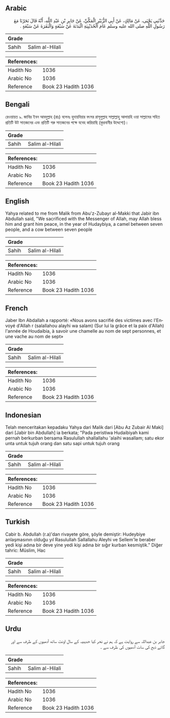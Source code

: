 ## Arabic


<div dir="rtl" lang="ar" style={{fontSize:'larger',backgroundColor:'#f8f9fa',padding:20}}>
حَدَّثَنِي يَحْيَى، عَنْ مَالِكٍ، عَنْ أَبِي الزُّبَيْرِ الْمَكِّيِّ، عَنْ جَابِرِ بْنِ عَبْدِ اللَّهِ، أَنَّهُ قَالَ نَحَرْنَا مَعَ رَسُولِ اللَّهِ صلى الله عليه وسلم عَامَ الْحُدَيْبِيَةِ الْبَدَنَةَ عَنْ سَبْعَةٍ وَالْبَقَرَةَ عَنْ سَبْعَةٍ ‏.‏
</div>
<div style={{backgroundColor:'#f8f9fa',padding:20, marginBottom: 10}}><table> <thead> <tr> <th>Grade</th> <th></th> </tr> </thead> <tbody> <tr><td>Sahih</td><td>Salim al-Hilali</td></tr></tbody></table><table> <thead> <tr> <th>References:</th> <th></th> </tr> </thead> <tbody><tr><td>Hadith No</td><td>1036</td></tr><tr><td>Arabic No</td><td>1036</td></tr><tr><td>Reference</td><td>Book 23 Hadith 1036</td></tr></tbody></table></div>

## Bengali


<div dir="ltr" lang="bn" style={{fontSize:'larger',backgroundColor:'#f8f9fa',padding:20}}>
রেওয়ায়ত ৯. জাবির ইবন আবদুল্লাহ (রাঃ) বলেনঃ হুদায়বিয়ার বৎসর রাসূলুল্লাহ সাল্লাল্লাহু আলায়হি ওয়া সাল্লামের সহিত প্রতিটি উট সাতজনের এবং প্রতিটি গরু সাতজনের পক্ষে যবেহ করিয়াছি (কুরবানীর উদ্দেশ্যে)।
</div>
<div style={{backgroundColor:'#f8f9fa',padding:20, marginBottom: 10}}><table> <thead> <tr> <th>Grade</th> <th></th> </tr> </thead> <tbody> <tr><td>Sahih</td><td>Salim al-Hilali</td></tr></tbody></table><table> <thead> <tr> <th>References:</th> <th></th> </tr> </thead> <tbody><tr><td>Hadith No</td><td>1036</td></tr><tr><td>Arabic No</td><td>1036</td></tr><tr><td>Reference</td><td>Book 23 Hadith 1036</td></tr></tbody></table></div>

## English


<div dir="ltr" lang="en" style={{fontSize:'larger',backgroundColor:'#f8f9fa',padding:20}}>
Yahya related to me from Malik from Abu'z-Zubayr al-Makki that Jabir ibn Abdullah said, "We sacrificed with the Messenger of Allah, may Allah bless him and grant him peace, in the year of Hudaybiya, a camel between seven people, and a cow between seven people
</div>
<div style={{backgroundColor:'#f8f9fa',padding:20, marginBottom: 10}}><table> <thead> <tr> <th>Grade</th> <th></th> </tr> </thead> <tbody> <tr><td>Sahih</td><td>Salim al-Hilali</td></tr></tbody></table><table> <thead> <tr> <th>References:</th> <th></th> </tr> </thead> <tbody><tr><td>Hadith No</td><td>1036</td></tr><tr><td>Arabic No</td><td>1036</td></tr><tr><td>Reference</td><td>Book 23 Hadith 1036</td></tr></tbody></table></div>

## French


<div dir="ltr" lang="fr" style={{fontSize:'larger',backgroundColor:'#f8f9fa',padding:20}}>
Jaber Ibn Abdallah a rapporté: «Nous avons sacrifié des victimes avec l'Envoyé d'Allah r (salallahou alayhi wa salam) (Sur lui la grâce et la paix d'Allah) l'année de Houdaibia, à savoir une chamelle au nom de sept personnes, et une vache au nom de sept»
</div>
<div style={{backgroundColor:'#f8f9fa',padding:20, marginBottom: 10}}><table> <thead> <tr> <th>Grade</th> <th></th> </tr> </thead> <tbody> <tr><td>Sahih</td><td>Salim al-Hilali</td></tr></tbody></table><table> <thead> <tr> <th>References:</th> <th></th> </tr> </thead> <tbody><tr><td>Hadith No</td><td>1036</td></tr><tr><td>Arabic No</td><td>1036</td></tr><tr><td>Reference</td><td>Book 23 Hadith 1036</td></tr></tbody></table></div>

## Indonesian


<div dir="ltr" lang="id" style={{fontSize:'larger',backgroundColor:'#f8f9fa',padding:20}}>
Telah menceritakan kepadaku Yahya dari Malik dari [Abu Az Zubair Al Maki] dari [Jabir bin Abdullah] ia berkata; "Pada peristiwa Hudaibiyah kami pernah berkurban bersama Rasulullah shallallahu 'alaihi wasallam; satu ekor unta untuk tujuh orang dan satu sapi untuk tujuh orang
</div>
<div style={{backgroundColor:'#f8f9fa',padding:20, marginBottom: 10}}><table> <thead> <tr> <th>Grade</th> <th></th> </tr> </thead> <tbody> <tr><td>Sahih</td><td>Salim al-Hilali</td></tr></tbody></table><table> <thead> <tr> <th>References:</th> <th></th> </tr> </thead> <tbody><tr><td>Hadith No</td><td>1036</td></tr><tr><td>Arabic No</td><td>1036</td></tr><tr><td>Reference</td><td>Book 23 Hadith 1036</td></tr></tbody></table></div>

## Turkish


<div dir="ltr" lang="tr" style={{fontSize:'larger',backgroundColor:'#f8f9fa',padding:20}}>
Cabir b. Abdullah (r.a)'dan rivayete göre, şöyle demiştir: Hudeybiye anlaşmasının olduğu yıl Rasulullah Sallallahu Aleyhi ve Sellem'le beraber yedi kişi adına bir deve yine yedi kişi adına bir sığır kurban kesmiştik." Diğer tahric: Müslim, Hac
</div>
<div style={{backgroundColor:'#f8f9fa',padding:20, marginBottom: 10}}><table> <thead> <tr> <th>Grade</th> <th></th> </tr> </thead> <tbody> <tr><td>Sahih</td><td>Salim al-Hilali</td></tr></tbody></table><table> <thead> <tr> <th>References:</th> <th></th> </tr> </thead> <tbody><tr><td>Hadith No</td><td>1036</td></tr><tr><td>Arabic No</td><td>1036</td></tr><tr><td>Reference</td><td>Book 23 Hadith 1036</td></tr></tbody></table></div>

## Urdu


<div dir="rtl" lang="ur" style={{fontSize:'larger',backgroundColor:'#f8f9fa',padding:20}}>
جابر بن عبداللہ سے روایت ہے کہ ہم نے نحر کیا حدیبیہ کے سال اونٹ ساتھ آدمیوں کے طرف سے اور گائے ذبح کی سات آدمیوں کی طرف سے ۔
</div>
<div style={{backgroundColor:'#f8f9fa',padding:20, marginBottom: 10}}><table> <thead> <tr> <th>Grade</th> <th></th> </tr> </thead> <tbody> <tr><td>Sahih</td><td>Salim al-Hilali</td></tr></tbody></table><table> <thead> <tr> <th>References:</th> <th></th> </tr> </thead> <tbody><tr><td>Hadith No</td><td>1036</td></tr><tr><td>Arabic No</td><td>1036</td></tr><tr><td>Reference</td><td>Book 23 Hadith 1036</td></tr></tbody></table></div>